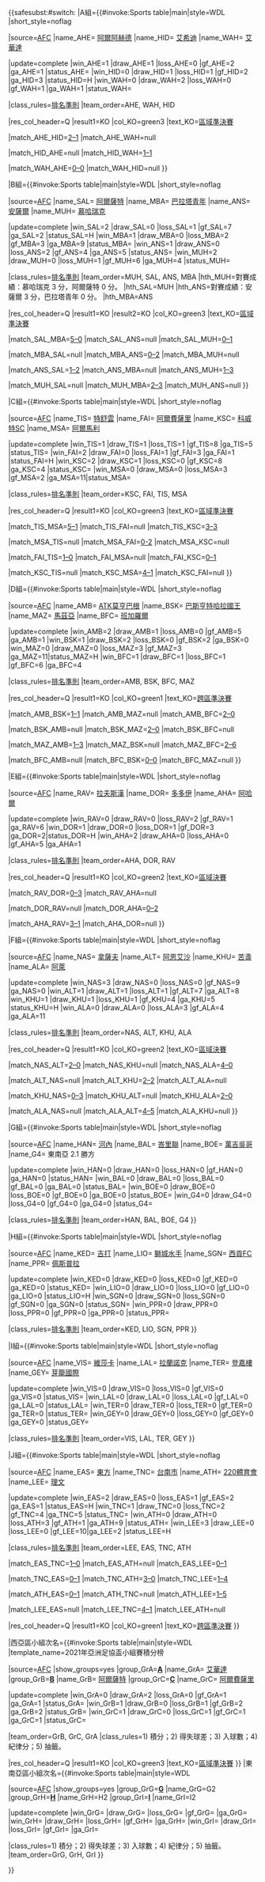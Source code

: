 {{<includeonly>safesubst:</includeonly>#switch: {{{1}}}
|A組={{#invoke:Sports table|main|style=WDL
|short_style=noflag

|source=[https://www.the-afc.com/competitions/afc-cup/fixtures/ AFC]
|name_AHE={{flagicon|LBN}} [[阿爾阿赫德體育會|阿爾阿赫德]]
|name_HID={{flagicon|BHR}} [[艾希迪體育及文化會|艾希迪]]
|name_WAH={{flagicon|SYR}} [[艾瓦達體育會 (敘利亞)|艾華達]]

<!--UPDATE standings below (including date)-->
|update=complete
|win_AHE=1 |draw_AHE=1 |loss_AHE=0 |gf_AHE=2 |ga_AHE=1 |status_AHE=
|win_HID=0 |draw_HID=1 |loss_HID=1 |gf_HID=2 |ga_HID=3 |status_HID=H
|win_WAH=0 |draw_WAH=2 |loss_WAH=0 |gf_WAH=1 |ga_WAH=1 |status_WAH=

<!--UPDATE positions below (check tiebreakers)-->
|class_rules=[[2021年亞洲足協盃小組賽#排名準則|排名準則]]
|team_order=AHE, WAH, HID

|res_col_header=Q
|result1=KO
|col_KO=green3 |text_KO=[[2021年亞洲足協盃#區域準決賽|區域準決賽]]

<!--UPDATE results below-->
|match_AHE_HID=[[2021年亞洲足協盃小組賽#A1 v A2|2–1]]
|match_AHE_WAH=null

|match_HID_AHE=null
|match_HID_WAH=[[2021年亞洲足協盃小組賽#A2 v A3|1–1]]

|match_WAH_AHE=[[2021年亞洲足協盃小組賽#A3 v A1|0–0]]
|match_WAH_HID=null
}}

|B組={{#invoke:Sports table|main|style=WDL
|short_style=noflag

|source=[https://www.the-afc.com/competitions/afc-cup/fixtures/ AFC]
|name_SAL={{flagicon|JOR}} [[阿爾薩特體育會|阿爾薩特]]
|name_MBA={{flagicon|PLE}} [[巴拉塔青年中心|巴拉塔青年]]
|name_ANS={{flagicon|LBN}} [[阿爾安薩爾體育會|安薩爾]]
|name_MUH={{flagicon|BHR}} [[阿爾慕哈瑞克體育會|慕哈瑞克]]

<!--UPDATE standings below (including date)-->
|update=complete
|win_SAL=2 |draw_SAL=0 |loss_SAL=1 |gf_SAL=7 |ga_SAL=2 |status_SAL=H
|win_MBA=1 |draw_MBA=0 |loss_MBA=2 |gf_MBA=3 |ga_MBA=9 |status_MBA=
|win_ANS=1 |draw_ANS=0 |loss_ANS=2 |gf_ANS=4 |ga_ANS=5 |status_ANS=
|win_MUH=2 |draw_MUH=0 |loss_MUH=1 |gf_MUH=6 |ga_MUH=4 |status_MUH=

<!--UPDATE positions below (check tiebreakers)-->
|class_rules=[[2021年亞洲足協盃小組賽#排名準則|排名準則]]
|team_order=MUH, SAL, ANS, MBA
|hth_MUH=對賽成績：慕哈瑞克 3 分，阿爾薩特 0 分。
|hth_SAL=MUH
|hth_ANS=對賽成績：安薩爾 3 分，巴拉塔青年 0 分。
|hth_MBA=ANS

|res_col_header=Q
|result1=KO |result2=KO
|col_KO=green3 |text_KO=[[2021年亞洲足協盃#區域準決賽|區域準決賽]]

<!--UPDATE results below-->
|match_SAL_MBA=[[2021年亞洲足協盃小組賽#B1 v B2|5–0]]
|match_SAL_ANS=null
|match_SAL_MUH=[[2021年亞洲足協盃小組賽#B1 v B4|0–1]]

|match_MBA_SAL=null
|match_MBA_ANS=[[2021年亞洲足協盃小組賽#B2 v B3|0–2]]
|match_MBA_MUH=null

|match_ANS_SAL=[[2021年亞洲足協盃小組賽#B3 v B1|1–2]]
|match_ANS_MBA=null
|match_ANS_MUH=[[2021年亞洲足協盃小組賽#B3 v B4|1–3]]

|match_MUH_SAL=null
|match_MUH_MBA=[[2021年亞洲足協盃小組賽#B4 v B2|2–3]]
|match_MUH_ANS=null
}}

|C組={{#invoke:Sports table|main|style=WDL
|short_style=noflag

|source=[https://www.the-afc.com/competitions/afc-cup/fixtures/ AFC]
|name_TIS={{flagicon|SYR}} [[特舒雲體育會|特舒雲]]
|name_FAI={{flagicon|JOR}} [[阿爾費薩里足球俱樂部|阿爾費薩里]]
|name_KSC={{flagicon|KUW}} [[科威特競技俱樂部|科威特SC]]
|name_MSA={{flagicon|PLE}} [[阿爾馬利青年中心|阿爾馬利]]

<!--UPDATE standings below (including date)-->
|update=complete
|win_TIS=1 |draw_TIS=1 |loss_TIS=1 |gf_TIS=8 |ga_TIS=5 |status_TIS=
|win_FAI=2 |draw_FAI=0 |loss_FAI=1 |gf_FAI=3 |ga_FAI=1 |status_FAI=H
|win_KSC=2 |draw_KSC=1 |loss_KSC=0 |gf_KSC=8 |ga_KSC=4 |status_KSC=
|win_MSA=0 |draw_MSA=0 |loss_MSA=3 |gf_MSA=2 |ga_MSA=11|status_MSA=

<!--UPDATE positions below (check tiebreakers)-->
|class_rules=[[2021年亞洲足協盃小組賽#排名準則|排名準則]]
|team_order=KSC, FAI, TIS, MSA

|res_col_header=Q
|result1=KO
|col_KO=green3 |text_KO=[[2021年亞洲足協盃#區域準決賽|區域準決賽]]

<!--UPDATE results below-->
|match_TIS_MSA=[[2021年亞洲足協盃小組賽#C1 v C2|5–1]]
|match_TIS_FAI=null
|match_TIS_KSC=[[2021年亞洲足協盃小組賽#C1 v C4|3–3]]

|match_MSA_TIS=null
|match_MSA_FAI=[[2021年亞洲足協盃小組賽#C2 v C3|0-2]]
|match_MSA_KSC=null

|match_FAI_TIS=[[2021年亞洲足協盃小組賽#C3 v C1|1–0]]
|match_FAI_MSA=null
|match_FAI_KSC=[[2021年亞洲足協盃小組賽#C3 v C4|0–1]]

|match_KSC_TIS=null
|match_KSC_MSA=[[2021年亞洲足協盃小組賽#C4 v C2|4–1]]
|match_KSC_FAI=null
}}

|D組={{#invoke:Sports table|main|style=WDL
|short_style=noflag

|source=[https://www.the-afc.com/competitions/afc-cup/fixtures/ AFC]
|name_AMB={{flagicon|IND}} [[ATK莫亨巴根足球會|ATK莫亨巴根]]
|name_BSK={{flagicon|BAN}} [[巴斯亨特哈拉國王]]
|name_MAZ={{flagicon|MDV}} [[馬茲亞體育及娛樂會|馬茲亞]]
|name_BFC={{flagicon|IND}} [[班加羅爾足球會|班加羅爾]]

<!--UPDATE standings below (including date)-->
|update=complete
|win_AMB=2 |draw_AMB=1 |loss_AMB=0 |gf_AMB=5 |ga_AMB=1
|win_BSK=1 |draw_BSK=2 |loss_BSK=0 |gf_BSK=2 |ga_BSK=0
|win_MAZ=0 |draw_MAZ=0 |loss_MAZ=3 |gf_MAZ=3 |ga_MAZ=11|status_MAZ=H
|win_BFC=1 |draw_BFC=1 |loss_BFC=1 |gf_BFC=6 |ga_BFC=4

<!--UPDATE positions below (check tiebreakers)-->
|class_rules=[[2021年亞洲足協盃小組賽#排名準則|排名準則]]
|team_order=AMB, BSK, BFC, MAZ

|res_col_header=Q
|result1=KO
|col_KO=green1 |text_KO=[[2021年亞洲足協盃#跨區準決賽|跨區準決賽]]

<!--UPDATE results below-->
|match_AMB_BSK=[[2021年亞洲足協盃小組賽#D1 v D2|1–1]]
|match_AMB_MAZ=null
|match_AMB_BFC=[[2021年亞洲足協盃小組賽#D1 v D4|2–0]]

|match_BSK_AMB=null
|match_BSK_MAZ=[[2021年亞洲足協盃小組賽#D2 v D3|2–0]]
|match_BSK_BFC=null

|match_MAZ_AMB=[[2021年亞洲足協盃小組賽#D3 v D1|1–3]]
|match_MAZ_BSK=null
|match_MAZ_BFC=[[2021年亞洲足協盃小組賽#D3 v D4|2–6]]

|match_BFC_AMB=null
|match_BFC_BSK=[[2021年亞洲足協盃小組賽#D4 v D2|0–0]]
|match_BFC_MAZ=null
}}

|E組={{#invoke:Sports table|main|style=WDL
|short_style=noflag

|source=[https://www.the-afc.com/competitions/afc-cup/fixtures/ AFC]
|name_RAV={{flagicon|TJK}} [[庫洛布拉夫斯漢足球會|拉夫斯漢]]
|name_DOR={{flagicon|KGZ}} [[比什凱克多多伊足球會|多多伊]]
|name_AHA={{flagicon|TKM}} [[阿哈爾足球會|阿哈爾]]

<!--UPDATE standings below (including date)-->
|update=complete
|win_RAV=0 |draw_RAV=0 |loss_RAV=2 |gf_RAV=1 |ga_RAV=6
|win_DOR=1 |draw_DOR=0 |loss_DOR=1 |gf_DOR=3 |ga_DOR=2|status_DOR=H
|win_AHA=2 |draw_AHA=0 |loss_AHA=0 |gf_AHA=5 |ga_AHA=1

<!--UPDATE positions below (check tiebreakers)-->
|class_rules=[[2021年亞洲足協盃小組賽#排名準則|排名準則]]
|team_order=AHA, DOR, RAV

|res_col_header=Q
|result1=KO
|col_KO=green2 |text_KO=[[2021年亞洲足協盃#區域決賽|區域決賽]]

<!--UPDATE results below-->
|match_RAV_DOR=[[2021年亞洲足協盃小組賽#E1 v E2|0–3]]
|match_RAV_AHA=null

|match_DOR_RAV=null
|match_DOR_AHA=[[2021年亞洲足協盃小組賽#E2 v E3|0–2]]

|match_AHA_RAV=[[2021年亞洲足協盃小組賽#E3 v E1|3–1]]
|match_AHA_DOR=null
}}

|F組={{#invoke:Sports table|main|style=WDL
|short_style=noflag

|source=[https://www.the-afc.com/competitions/afc-cup/fixtures/ AFC]
|name_NAS={{flagicon|UZB}} [[拿薩夫足球會|拿薩夫]]
|name_ALT={{flagicon|TKM}} [[金色世紀足球俱樂部|阿恩艾沙]]
|name_KHU={{flagicon|TJK}} [[苦盞足球會|苦盞]]
|name_ALA={{flagicon|KGZ}} [[阿萊足球會|阿萊]]

<!--UPDATE standings below (including date)-->
|update=complete
|win_NAS=3 |draw_NAS=0 |loss_NAS=0 |gf_NAS=9 |ga_NAS=0
|win_ALT=1 |draw_ALT=1 |loss_ALT=1 |gf_ALT=7 |ga_ALT=8
|win_KHU=1 |draw_KHU=1 |loss_KHU=1 |gf_KHU=4 |ga_KHU=5 |status_KHU=H
|win_ALA=0 |draw_ALA=0 |loss_ALA=3 |gf_ALA=4 |ga_ALA=11

<!--UPDATE positions below (check tiebreakers)-->
|class_rules=[[2021年亞洲足協盃小組賽#排名準則|排名準則]]
|team_order=NAS, ALT, KHU, ALA

|res_col_header=Q
|result1=KO
|col_KO=green2 |text_KO=[[2021年亞洲足協盃#區域決賽|區域決賽]]

<!--UPDATE results below-->
|match_NAS_ALT=[[2021年亞洲足協盃小組賽#F1 v F2|2–0]]
|match_NAS_KHU=null
|match_NAS_ALA=[[2021年亞洲足協盃小組賽#F1 v F4|4–0]]

|match_ALT_NAS=null
|match_ALT_KHU=[[2021年亞洲足協盃小組賽#F2 v F3|2–2]]
|match_ALT_ALA=null

|match_KHU_NAS=[[2021年亞洲足協盃小組賽#F3 v F1|0–3]]
|match_KHU_ALT=null
|match_KHU_ALA=[[2021年亞洲足協盃小組賽#F3 v F4|2–0]]

|match_ALA_NAS=null
|match_ALA_ALT=[[2021年亞洲足協盃小組賽#F4 v F2|4–5]]
|match_ALA_KHU=null
}}

|G組={{#invoke:Sports table|main|style=WDL
|short_style=noflag

|source=[https://www.the-afc.com/competitions/afc-cup/fixtures/ AFC]
|name_HAN={{flagicon|VIE}} [[河內足球俱樂部|河內]]
|name_BAL={{flagicon|IDN}} [[峇里聯足球會|峇里聯]]
|name_BOE={{flagicon|CAM}} [[萬吉吳哥足球會|萬吉吳哥]]
|name_G4={{flagicon|}} 東南亞 2.1 勝方

<!--UPDATE standings below (including date)-->
|update=complete
|win_HAN=0 |draw_HAN=0 |loss_HAN=0 |gf_HAN=0 |ga_HAN=0 |status_HAN=
|win_BAL=0 |draw_BAL=0 |loss_BAL=0 |gf_BAL=0 |ga_BAL=0 |status_BAL=
|win_BOE=0 |draw_BOE=0 |loss_BOE=0 |gf_BOE=0 |ga_BOE=0 |status_BOE=
|win_G4=0 |draw_G4=0 |loss_G4=0 |gf_G4=0 |ga_G4=0 |status_G4=

<!--UPDATE positions below (check tiebreakers)-->
|class_rules=[[2021年亞洲足協盃小組賽#排名準則|排名準則]]
|team_order=HAN, BAL, BOE, G4
}}

|H組={{#invoke:Sports table|main|style=WDL
|short_style=noflag

|source=[https://www.the-afc.com/competitions/afc-cup/fixtures/ AFC]
|name_KED={{flagicon|MAS}} [[吉打足球協會|吉打]]
|name_LIO={{flagicon|SIN}} [[獅城水手足球俱樂部|獅城水手]]
|name_SGN={{flagicon|VIE}} [[西貢足球會|西貢FC]]
|name_PPR={{flagicon|IDN}} [[查亞普拉佩西普拉|佩斯普拉]]

<!--UPDATE standings below (including date)-->
|update=complete
|win_KED=0 |draw_KED=0 |loss_KED=0 |gf_KED=0 |ga_KED=0 |status_KED=
|win_LIO=0 |draw_LIO=0 |loss_LIO=0 |gf_LIO=0 |ga_LIO=0 |status_LIO=H
|win_SGN=0 |draw_SGN=0 |loss_SGN=0 |gf_SGN=0 |ga_SGN=0 |status_SGN=
|win_PPR=0 |draw_PPR=0 |loss_PPR=0 |gf_PPR=0 |ga_PPR=0 |status_PPR=

<!--UPDATE positions below (check tiebreakers)-->
|class_rules=[[2021年亞洲足協盃小組賽#排名準則|排名準則]]
|team_order=KED, LIO, SGN, PPR
}}

|I組={{#invoke:Sports table|main|style=WDL
|short_style=noflag

|source=[https://www.the-afc.com/competitions/afc-cup/fixtures/ AFC]
|name_VIS={{flagicon|CAM}} [[維莎卡足球會|維莎卡]]
|name_LAL={{flagicon|TLS}} [[拉蘭諾克聯足球會|拉蘭諾克]]
|name_TER={{flagicon|MAS}} [[登嘉樓足球協會|登嘉樓]]
|name_GEY={{flagicon|SIN}} [[芽籠國際足球會|芽籠國際]]

<!--UPDATE standings below (including date)-->
|update=complete
|win_VIS=0 |draw_VIS=0 |loss_VIS=0 |gf_VIS=0 |ga_VIS=0 |status_VIS=
|win_LAL=0 |draw_LAL=0 |loss_LAL=0 |gf_LAL=0 |ga_LAL=0 |status_LAL=
|win_TER=0 |draw_TER=0 |loss_TER=0 |gf_TER=0 |ga_TER=0 |status_TER=
|win_GEY=0 |draw_GEY=0 |loss_GEY=0 |gf_GEY=0 |ga_GEY=0 |status_GEY=

<!--UPDATE positions below (check tiebreakers)-->
|class_rules=[[2021年亞洲足協盃小組賽#排名準則|排名準則]]
|team_order=VIS, LAL, TER, GEY
}}

|J組={{#invoke:Sports table|main|style=WDL
|short_style=noflag

|source=[https://www.the-afc.com/competitions/afc-cup/fixtures/ AFC]
|name_EAS={{flagicon|HKG}} [[東方足球隊|東方]]
|name_TNC={{flagicon|TPE}} [[台南市台灣鋼鐵足球隊|台南市]]
|name_ATH={{flagicon|MNG}} [[220競技足球會|220體育會]]
|name_LEE={{flagicon|HKG}} [[理文足球會|理文]]

<!--UPDATE standings below (including date)-->
|update=complete
|win_EAS=2 |draw_EAS=0 |loss_EAS=1 |gf_EAS=2 |ga_EAS=1 |status_EAS=H
|win_TNC=1 |draw_TNC=0 |loss_TNC=2 |gf_TNC=4 |ga_TNC=5 |status_TNC=
|win_ATH=0 |draw_ATH=0 |loss_ATH=3 |gf_ATH=1 |ga_ATH=9 |status_ATH=
|win_LEE=3 |draw_LEE=0 |loss_LEE=0 |gf_LEE=10|ga_LEE=2 |status_LEE=H

<!--UPDATE positions below (check tiebreakers)-->
|class_rules=[[2021年亞洲足協盃小組賽#排名準則|排名準則]]
|team_order=LEE, EAS, TNC, ATH

<!--UPDATE results below-->
|match_EAS_TNC=[[2021年亞洲足協盃小組賽#J組|1–0]]
|match_EAS_ATH=null
|match_EAS_LEE=[[2021年亞洲足協盃小組賽#J組|0–1]]

|match_TNC_EAS=[[2021年亞洲足協盃小組賽#J組|0–1]]
|match_TNC_ATH=[[2021年亞洲足協盃小組賽#J組|3–0]]
|match_TNC_LEE=[[2021年亞洲足協盃小組賽#J組|1–4]]

|match_ATH_EAS=[[2021年亞洲足協盃小組賽#J組|0–1]]
|match_ATH_TNC=null
|match_ATH_LEE=[[2021年亞洲足協盃小組賽#J組|1–5]]

|match_LEE_EAS=null
|match_LEE_TNC=[[2021年亞洲足協盃小組賽#J組|4–1]]
|match_LEE_ATH=null

|res_col_header=Q
|result1=KO
|col_KO=green1 |text_KO=[[2021年亞洲足協盃#跨區準決賽|跨區準決賽]]
}}

|西亞區小組次名={{#invoke:Sports table|main|style=WDL
|template_name=2021年亞洲足協盃小組賽積分榜

|source=[https://www.the-afc.com/competitions/afc-cup/fixtures/ AFC]
|show_groups=yes
|group_GrA='''[[2021年亞洲足協盃小組賽#A組|A]]''' |name_GrA={{flagicon|SYR}} [[艾瓦達體育會 (敘利亞)|艾華達]]
|group_GrB='''[[2021年亞洲足協盃小組賽#B組|B]]''' |name_GrB={{flagicon|JOR}} [[阿爾薩特體育會|阿爾薩特]]
|group_GrC='''[[2021年亞洲足協盃小組賽#C組|C]]''' |name_GrC={{flagicon|JOR}} [[阿爾費薩里足球俱樂部|阿爾費薩里]]

<!--UPDATE standings below (including date)-->
|update=complete
|win_GrA=0 |draw_GrA=2 |loss_GrA=0 |gf_GrA=1 |ga_GrA=1 |status_GrA=
|win_GrB=1 |draw_GrB=0 |loss_GrB=1 |gf_GrB=2 |ga_GrB=2 |status_GrB=
|win_GrC=1 |draw_GrC=0 |loss_GrC=1 |gf_GrC=1 |ga_GrC=1 |status_GrC=

<!--UPDATE positions below (check tiebreakers)-->
|team_order=GrB, GrC, GrA
|class_rules=1) 積分；2) 得失球差；3) 入球數；4) 紀律分；5) 抽籤。

|res_col_header=Q
|result1=KO
|col_KO=green3 |text_KO=[[2021年亞洲足協盃#區域準決賽|區域準決賽]]
}}
|東南亞區小組次名={{#invoke:Sports table|main|style=WDL

|source=[https://www.the-afc.com/competitions/afc-cup/fixtures/ AFC]
|show_groups=yes
|group_GrG='''[[2021年亞洲足協盃小組賽#G組|G]]''' |name_GrG=G2
|group_GrH='''[[2021年亞洲足協盃小組賽#H組|H]]''' |name_GrH=H2
|group_GrI='''[[2021年亞洲足協盃小組賽#I組|I]]''' |name_GrI=I2

<!--UPDATE standings below (including date)-->
|update=complete
|win_GrG= |draw_GrG= |loss_GrG= |gf_GrG= |ga_GrG=
|win_GrH= |draw_GrH= |loss_GrH= |gf_GrH= |ga_GrH=
|win_GrI= |draw_GrI= |loss_GrI= |gf_GrI= |ga_GrI=

<!--UPDATE positions below (check tiebreakers)-->
|class_rules=1) 積分；2) 得失球差；3) 入球數；4) 紀律分；5) 抽籤。
|team_order=GrG, GrH, GrI
}}

}}<noinclude>
{{Documentation}}
</noinclude>